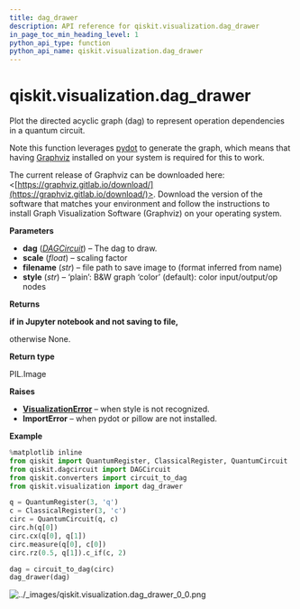 ```yaml
---
title: dag_drawer
description: API reference for qiskit.visualization.dag_drawer
in_page_toc_min_heading_level: 1
python_api_type: function
python_api_name: qiskit.visualization.dag_drawer
---
```


# qiskit.visualization.dag\_drawer

<Function id="qiskit.visualization.dag_drawer" isDedicatedPage={true} github="https://github.com/qiskit/qiskit/tree/stable/0.17/qiskit/visualization/dag_visualization.py" signature="dag_drawer(dag, scale=0.7, filename=None, style='color')">
  Plot the directed acyclic graph (dag) to represent operation dependencies in a quantum circuit.

  Note this function leverages [pydot](https://github.com/erocarrera/pydot) to generate the graph, which means that having [Graphviz](https://www.graphviz.org/) installed on your system is required for this to work.

  The current release of Graphviz can be downloaded here: \<[https://graphviz.gitlab.io/download/](https://graphviz.gitlab.io/download/)>. Download the version of the software that matches your environment and follow the instructions to install Graph Visualization Software (Graphviz) on your operating system.

  **Parameters**

  *   **dag** ([*DAGCircuit*](qiskit.dagcircuit.DAGCircuit "qiskit.dagcircuit.DAGCircuit")) – The dag to draw.
  *   **scale** (*float*) – scaling factor
  *   **filename** (*str*) – file path to save image to (format inferred from name)
  *   **style** (*str*) – ‘plain’: B\&W graph ‘color’ (default): color input/output/op nodes

  **Returns**

  **if in Jupyter notebook and not saving to file,**

  otherwise None.

  **Return type**

  PIL.Image

  **Raises**

  *   [**VisualizationError**](qiskit.visualization.VisualizationError "qiskit.visualization.VisualizationError") – when style is not recognized.
  *   **ImportError** – when pydot or pillow are not installed.

  **Example**

  ```python
  %matplotlib inline
  from qiskit import QuantumRegister, ClassicalRegister, QuantumCircuit
  from qiskit.dagcircuit import DAGCircuit
  from qiskit.converters import circuit_to_dag
  from qiskit.visualization import dag_drawer

  q = QuantumRegister(3, 'q')
  c = ClassicalRegister(3, 'c')
  circ = QuantumCircuit(q, c)
  circ.h(q[0])
  circ.cx(q[0], q[1])
  circ.measure(q[0], c[0])
  circ.rz(0.5, q[1]).c_if(c, 2)

  dag = circuit_to_dag(circ)
  dag_drawer(dag)
  ```

  ![../\_images/qiskit.visualization.dag\_drawer\_0\_0.png](/images/api/qiskit/0.25/qiskit.visualization.dag_drawer_0_0.png)
</Function>

